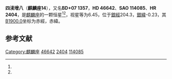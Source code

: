 {{Starbox begin
| name = 麒麟座14
}}
{{Starbox observe
| epoch = [[J2000.0|J2000.0]]
| constell = [[麒麟座|麒麟座]]<ref name=SIMBAD>{{cite web
 | url=http://simbad.u-strasbg.fr/simbad/sim-id?Ident=HR+2404
 | title=Pulsating variable Star
 | publisher=Centre de Données astronomiques de Strasbourg
 | work=SIMBAD
 | accessdate=2012-07-13
 | archive-date=2019-11-29
 | archive-url=https://web.archive.org/web/20191129015803/http://simbad.u-strasbg.fr/simbad/sim-id?Ident=HR+2404
 }}</ref><ref name=DATA>{{cite web
 | url=http://vizier.u-strasbg.fr/viz-bin/VizieR-5?-out.add=.&-source=5050&-corr=PK=HR&-out.max=9999&HR=2404
 | title=VizieR Detailed Page
 | accessdate=2012-07-13
 | archive-date=2016-03-05
 | archive-url=https://web.archive.org/web/20160305000600/http://vizier.u-strasbg.fr/viz-bin/VizieR-5?-out.add=.&-source=5050&-corr=PK=HR&-out.max=9999&HR=2404
 | dead-url=no
 }}</ref>
| 星官 = 
| ra = {{RA|6|34|46.4}}<ref name=SIMBAD /><ref name=DATA />
| dec = {{DEC|+7|34|21}}<ref name=SIMBAD /><ref name=DATA />
| appmag_v = 6.45<ref name=SIMBAD /><ref name=DATA />
}}
{{Starbox character
| class = A0V s<ref name=SIMBAD /><ref name=DATA />
| b-v = -0.02<ref name=SIMBAD /><ref name=DATA />
| u-b = -0.03<ref name=SIMBAD /><ref name=DATA />
| r-i = <ref name=SIMBAD /><ref name=DATA />
| variable = 
}}
{{Starbox astrometry
| radial_v = -0.03
| prop_mo_ra = 38
| parallax = 
| p_error = 
}}
{{Starbox catalog
| names =BD+07 1357，[[SAO星表|SAO]] 114085，[[HD星表|HD]] 46642，[[HR星表|HR]] 2404}}
{{Starbox reference |Simbad=HR+2404}}
{{Starbox end}}

'''四渎增八'''（'''麒麟座14'''），又名'''BD+07 1357'''，'''HD 46642'''、'''SAO 114085'''、'''HR 2404'''，是[[麒麟座|麒麟座]]的一颗恒星<ref name=SIMBAD /><ref name=DATA />，视星等为6.45，位于[[銀道座標系|銀經]]204.3，[[銀道座標系|銀緯]]-0.23，其[[B1900.0|B1900.0]]坐标为赤經{{RA|6|29|21.4}}，赤緯{{DEC|+7|-0.23|1}}。

== 参考文献 ==
{{reflist}}

{{star-stub}}

{{麒麟座恒星}}
{{星官|四渎|4|8}}
[[Category:麒麟座|Category:麒麟座]]
[[Category:HD和HDE天體|46642]]
[[Category:HR天體|2404]]
[[Category:SAO天體|114085]]